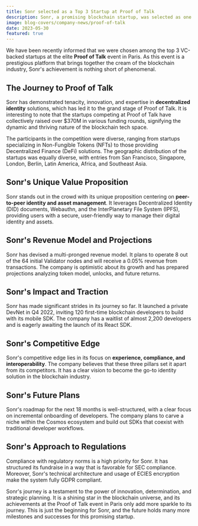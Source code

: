 ```yaml
---
title: Sonr selected as a Top 3 Startup at Proof of Talk
description: Sonr, a promising blockchain startup, was selected as one of the top 3 VC-backed startups at the Proof of Talk event in Paris. Sonr stands out with its unique proposition of peer-to-peer identity and asset management. It has made significant strides, launched a private DevNet, and has a clear roadmap for the future. Sonr's focus on experience, compliance, and interoperability gives it a competitive edge in the blockchain industry.
image: blog-covers/company-news/proof-of-talk
date: 2023-05-30
featured: true
---
```


We have been recently informed that we were chosen among the top 3 VC-backed startups at the elite **Proof of Talk** event in Paris. As this event is a prestigious platform that brings together the cream of the blockchain industry, Sonr's achievement is nothing short of phenomenal.

## The Journey to Proof of Talk

Sonr has demonstrated tenacity, innovation, and expertise in **decentralized identity** solutions, which has led it to the grand stage of Proof of Talk. It is interesting to note that the startups competing at Proof of Talk have collectively raised over $370M in various funding rounds, signifying the dynamic and thriving nature of the blockchain tech space.

The participants in the competition were diverse, ranging from startups specializing in Non-Fungible Tokens (NFTs) to those providing Decentralized Finance (DeFi) solutions. The geographic distribution of the startups was equally diverse, with entries from San Francisco, Singapore, London, Berlin, Latin America, Africa, and Southeast Asia.

## Sonr's Unique Value Proposition

Sonr stands out in the crowd with its unique proposition centering on **peer-to-peer identity and asset management**. It leverages Decentralized Identity (DID) documents, Webauthn, and the InterPlanetary File System (IPFS), providing users with a secure, user-friendly way to manage their digital identity and assets.

## Sonr's Revenue Model and Projections

Sonr has devised a multi-pronged revenue model. It plans to operate 8 out of the 64 initial Validator nodes and will receive a 0.05% revenue from transactions. The company is optimistic about its growth and has prepared projections analyzing token model, unlocks, and future returns.

## Sonr's Impact and Traction

Sonr has made significant strides in its journey so far. It launched a private DevNet in Q4 2022, inviting 120 first-time blockchain developers to build with its mobile SDK. The company has a waitlist of almost 2,200 developers and is eagerly awaiting the launch of its React SDK.

## Sonr's Competitive Edge

Sonr's competitive edge lies in its focus on **experience, compliance, and interoperability**. The company believes that these three pillars set it apart from its competitors. It has a clear vision to become the go-to identity solution in the blockchain industry.

## Sonr's Future Plans

Sonr's roadmap for the next 18 months is well-structured, with a clear focus on incremental onboarding of developers. The company plans to carve a niche within the Cosmos ecosystem and build out SDKs that coexist with traditional developer workflows.

## Sonr's Approach to Regulations

Compliance with regulatory norms is a high priority for Sonr. It has structured its fundraise in a way that is favorable for SEC compliance. Moreover, Sonr's technical architecture and usage of ECIES encryption make the system fully GDPR compliant.

Sonr's journey is a testament to the power of innovation, determination, and strategic planning. It is a shining star in the blockchain universe, and its achievements at the Proof of Talk event in Paris only add more sparkle to its journey. This is just the beginning for Sonr, and the future holds many more milestones and successes for this promising startup.
